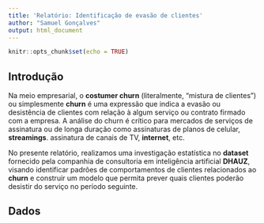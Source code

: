 ```yaml
---
title: 'Relatório: Identificação de evasão de clientes'
author: "Samuel Gonçalves"
output: html_document
---
```


```r
knitr::opts_chunk$set(echo = TRUE)
```


## Introdução
Na meio empresarial, o **costumer churn** (literalmente, "mistura de clientes") ou simplesmente **churn** é uma expressão que indica a evasão ou desistência de clientes com relação à algum serviço ou contrato firmado com a empresa. A análise do churn é crítico para mercados de serviços de assinatura ou de longa duração como assinaturas de planos de celular, **streamings**. assinatura de canais de TV, **internet**, etc.
  
No presente relatório, realizamos uma investigação estatística no **dataset** fornecido pela companhia de consultoria em inteligência artificial **DHAUZ**, visando identificar padrões de comportamentos de clientes relacionados ao **churn** e construir um modelo que permita prever quais clientes poderão desistir do serviço no período seguinte.

## Dados
  
